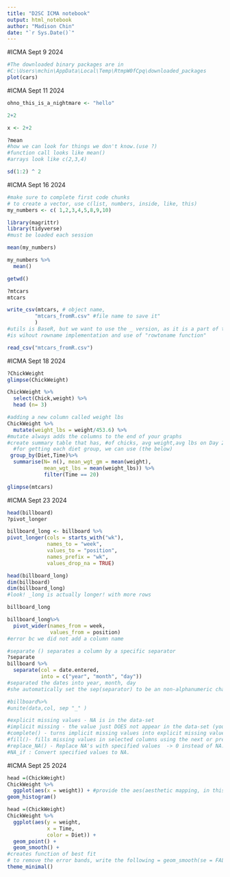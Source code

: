 ```yaml
---
title: "D2SC ICMA notebook"
output: html_notebook
author: "Madison Chin"
date: "`r Sys.Date()`"
---
```


#ICMA Sept 9 2024
```r
#The downloaded binary packages are in
#C:\Users\mchin\AppData\Local\Temp\RtmpW0fCpq\downloaded_packages
plot(cars)
```
#ICMA Sept 11 2024
```r
ohno_this_is_a_nightmare <- "hello"
```
```r
2+2
```
```r
x <- 2+2

```

```r
?mean
#how we can look for things we don't know.(use ?)
#function call looks like mean()
#arrays look like c(2,3,4)
```

```r
sd(1:2) ^ 2
```
#ICMA Sept 16 2024

```r
#make sure to complete first code chunks 
# to create a vector, use c(list, numbers, inside, like, this)
my_numbers <- c( 1,2,3,4,5,8,9,10)
```

```r
library(magrittr)
library(tidyverse)
#must be loaded each session
```

```r
mean(my_numbers)
```
```r
my_numbers %>% 
  mean()
```
```r
getwd()
```

```r
?mtcars
mtcars

```

```r
write_csv(mtcars, # object name, 
         "mtcars_fromR.csv" #file name to save it"
         )
#utils is BaseR, but we want to use the _ version, as it is a part of the tidyverse pkg.
#is wihout rowname implementation and use of "rowtoname function"
```


 
```r
read_csv("mtcars_fromR.csv")

```
#ICMA Sept 18 2024

```r
?ChickWeight
glimpse(ChickWeight)
```
```r

ChickWeight %>%
  select(Chick,weight) %>%
  head (n= 3)
```

```r
#adding a new column called weight lbs
ChickWeight %>%
  mutate(weight_lbs = weight/453.6) %>%
#mutate always adds the columns to the end of your graphs
#create summary table that has, #of chicks, avg weight,avg lbs on Day 20.
  #for getting each diet group, we can use (the below) 
 group_by(Diet,Time)%>%
  summarise(N= n(), mean_wgt_gm = mean(weight),
            mean_wgt_lbs = mean(weight_lbs)) %>%
            filter(Time == 20)
```
```r
glimpse(mtcars)
```
#ICMA Sept 23 2024 
```r
head(billboard)
?pivot_longer
```
```r
billboard_long <- billboard %>%
pivot_longer(cols = starts_with("wk"),
             names_to = "week",
             values_to = "position",
             names_prefix = "wk", 
             values_drop_na = TRUE)
```

```r
head(billboard_long)
dim(billboard)
dim(billboard_long)
#look! _long is actually longer! with more rows
```

```r
billboard_long
```
```r
billboard_long%>%
  pivot_wider(names_from = week,
              values_from = position)
#error bc we did not add a column name
```

```r
#separate () separates a column by a specific separator
?separate
billboard %>%
  separate(col = date.entered, 
           into = c("year", "month", "day"))
#separated the dates into year, month, day
#she automatically set the sep(separator) to be an non-alphanumeric characters

```

```r
#billboard%>%
#unite(data,col, sep "_" )
```
```r
#explicit missing values - NA is in the data-set
#implicit missing - the value just DOES not appear in the data-set (you have to know this data)
#complete() - turns implicit missing values into explicit missing values 
#fill()- fills missing values in selected columns using the next or previous entry. 
#replace_NA() - Replace NA's with specified values  -> 0 instead of NA.
#NA_if : Convert specified values to NA. 
```

#ICMA Sept 25 2024

```r
head =(ChickWeight)
ChickWeight %>%
  ggplot(aes(x = weight)) + #provide the aes(aesthetic mapping, in this case, x-axis only)
geom_histogram()
```
```r
head =(ChickWeight)
ChickWeight %>%
  ggplot(aes(y = weight, 
             x = Time,
             color = Diet)) + 
  geom_point() +
  geom_smooth() +
#creates function of best fit
# to remove the error bands, write the following = geom_smooth(se = FALSE)
theme_minimal()
```

